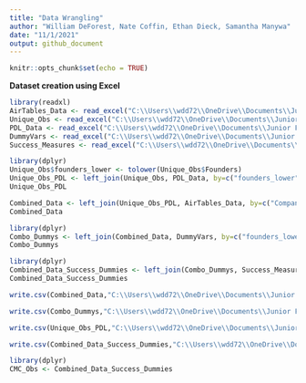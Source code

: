 ```yaml
---
title: "Data Wrangling"
author: "William DeForest, Nate Coffin, Ethan Dieck, Samantha Manywa"
date: "11/1/2021"
output: github_document
---
```


```r
knitr::opts_chunk$set(echo = TRUE)
```


**Dataset creation using Excel**

```r
library(readxl)
AirTables_Data <- read_excel("C:\\Users\\wdd72\\OneDrive\\Documents\\Junior Fall\\Fintech Practicum\\Fintech_Data\\Companies-Fintech Practicum View.xlsx")
Unique_Obs <- read_excel("C:\\Users\\wdd72\\OneDrive\\Documents\\Junior Fall\\Fintech Practicum\\Fintech_Data\\Unique_Company_Founder_Obs.xlsx")
PDL_Data <- read_excel("C:\\Users\\wdd72\\OneDrive\\Documents\\Junior Fall\\Fintech Practicum\\Fintech_Data\\Final Clean PDL Data.xlsx")
DummyVars <- read_excel("C:\\Users\\wdd72\\OneDrive\\Documents\\Junior Fall\\Fintech Practicum\\Fintech_Data\\Dummy Variables 10.7.21.xlsx")
Success_Measures <- read_excel("C:\\Users\\wdd72\\OneDrive\\Documents\\Junior Fall\\Fintech Practicum\\Fintech_Data\\Success Measures.xlsx")
```
```r
library(dplyr)
Unique_Obs$founders_lower <- tolower(Unique_Obs$Founders)
Unique_Obs_PDL <- left_join(Unique_Obs, PDL_Data, by=c("founders_lower"="full_name"))
Unique_Obs_PDL
```

```r
Combined_Data <- left_join(Unique_Obs_PDL, AirTables_Data, by=c("Company"="Name"))
Combined_Data
```

```r
library(dplyr)
Combo_Dummys <- left_join(Combined_Data, DummyVars, by=c("founders_lower"="FOUNDER"))
Combo_Dummys
```

```r
library(dplyr)
Combined_Data_Success_Dummies <- left_join(Combo_Dummys, Success_Measures, by=c("Company"="Company", "Founders.x"="Founders"))
Combined_Data_Success_Dummies
```

```r
write.csv(Combined_Data,"C:\\Users\\wdd72\\OneDrive\\Documents\\Junior Fall\\Fintech Practicum\\Fintech_Data\\Master_Combined_Data.csv", row.names = FALSE)
```

```r
write.csv(Combo_Dummys,"C:\\Users\\wdd72\\OneDrive\\Documents\\Junior Fall\\Fintech Practicum\\Fintech_Data\\Combined_with_Dummies.csv", row.names = FALSE)
```

```r
write.csv(Unique_Obs_PDL,"C:\\Users\\wdd72\\OneDrive\\Documents\\Junior Fall\\Fintech Practicum\\Fintech_Data\\Unique_Obs_PDL.csv", row.names = FALSE)
```

```r
write.csv(Combined_Data_Success_Dummies,"C:\\Users\\wdd72\\OneDrive\\Documents\\Junior Fall\\Fintech Practicum\\Fintech_Data\\Combined_Data_For_Regression.csv", row.names = FALSE)
```

```r
library(dplyr)
CMC_Obs <- Combined_Data_Success_Dummies
```

